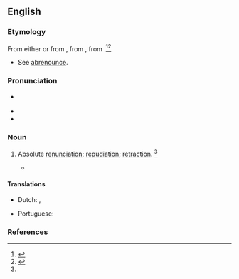 ==English==

===Etymology===
From either {{der|en|fro|abrenonciation}} or from {{der|en|LL.|abrenuntiatio}}, from {{der|en|LL.|abrenuntiatiō}}, from {{af|la|ab|renuntiatiō|t2=to renounce|nocat=1}}.<ref name=SOED>{{R:SOED5|page=8}}</ref><ref name=WI3>{{R:MW3 1976|page=5}}</ref>
* See [[abrenounce]].

===Pronunciation===
* {{a|US}} {{IPA|en|/ˌæb.ɹi.nʌn.siˈeɪ.ʃn̩/}}
* {{audio|en|LL-Q1860 (eng)-Vealhurl-abrenunciation.wav|Audio (UK)}}
* {{rhymes|en|eɪʃən|s=6}}

===Noun===
{{en-noun}}

# {{lb|en|archaic}} Absolute [[renunciation]]; [[repudiation]]; [[retraction]]. {{defdate|First attested in the mid 16<sup>th</sup> century.}}<ref name=SOED/>
#* {{quote-book|en|author=Fuller|passage=an '''abrenunciation''' of that truth which he so long had professed, and still believed|title=The Church History of Britain|year=1842}}

====Translations====
{{trans-top|absolute renunciation; repudiation}}
* Dutch: {{t+|nl|verzaking|m}}, {{t+|nl|herroeping|m}}
{{trans-mid}}
* Portuguese: {{t|pt|abrenúncio|m}}
{{trans-bottom}}

===References===
<references/>